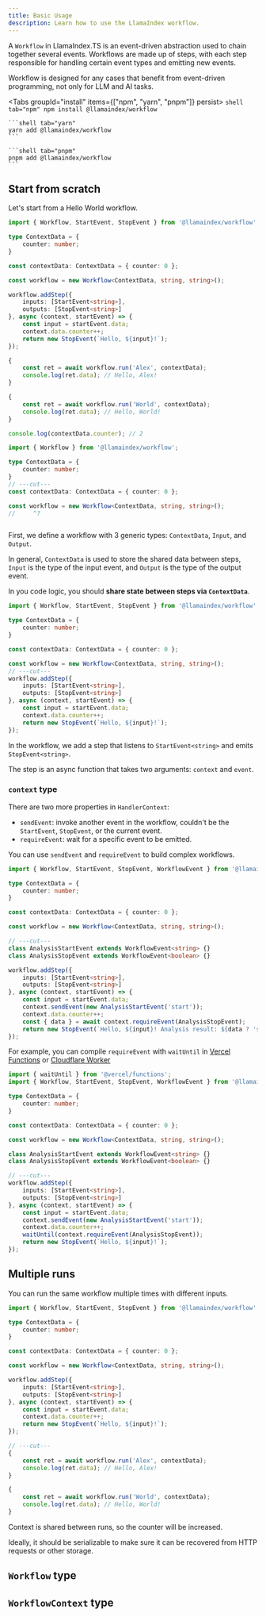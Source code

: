 ```yaml
---
title: Basic Usage
description: Learn how to use the LlamaIndex workflow.
---
```


A `Workflow` in LlamaIndex.TS is an event-driven abstraction used to chain together several events.
Workflows are made up of steps, with each step responsible for handling certain event types and emitting new events.

Workflow is designed for any cases that benefit from event-driven programming, not only for LLM and AI tasks.


<Tabs groupId="install" items={["npm", "yarn", "pnpm"]} persist>
	```shell tab="npm"
	npm install @llamaindex/workflow
	```

	```shell tab="yarn"
	yarn add @llamaindex/workflow
	```

	```shell tab="pnpm"
	pnpm add @llamaindex/workflow
	```
</Tabs>

## Start from scratch

Let's start from a Hello World workflow.

```ts twoslash
import { Workflow, StartEvent, StopEvent } from '@llamaindex/workflow';

type ContextData = {
	counter: number;
}

const contextData: ContextData = { counter: 0 };

const workflow = new Workflow<ContextData, string, string>();

workflow.addStep({
	inputs: [StartEvent<string>],
	outputs: [StopEvent<string>]
}, async (context, startEvent) => {
	const input = startEvent.data;
	context.data.counter++;
	return new StopEvent(`Hello, ${input}!`);
});

{
	const ret = await workflow.run('Alex', contextData);
	console.log(ret.data); // Hello, Alex!
}

{
	const ret = await workflow.run('World', contextData);
	console.log(ret.data); // Hello, World!
}

console.log(contextData.counter); // 2
```

```ts twoslash
import { Workflow } from '@llamaindex/workflow';

type ContextData = {
	counter: number;
}
// ---cut---
const contextData: ContextData = { counter: 0 };

const workflow = new Workflow<ContextData, string, string>();
//     ^?



```

First, we define a workflow with 3 generic types: `ContextData`, `Input`, and `Output`.

In general, `ContextData` is used to store the shared data between steps, `Input` is the type of the input event, and `Output` is the type of the output event.

In you code logic, you should **share state between steps via `ContextData`**.

```ts twoslash
import { Workflow, StartEvent, StopEvent } from '@llamaindex/workflow';

type ContextData = {
	counter: number;
}

const contextData: ContextData = { counter: 0 };

const workflow = new Workflow<ContextData, string, string>();
// ---cut---
workflow.addStep({
	inputs: [StartEvent<string>],
	outputs: [StopEvent<string>]
}, async (context, startEvent) => {
	const input = startEvent.data;
	context.data.counter++;
	return new StopEvent(`Hello, ${input}!`);
});
```

In the workflow, we add a step that listens to `StartEvent<string>` and emits `StopEvent<string>`.

The step is an async function that takes two arguments: `context` and `event`.

### `context` type

<AutoTypeTable path="./src/deps/type.ts" name="HandlerContext" />

There are two more properties in `HandlerContext`:

- `sendEvent`: invoke another event in the workflow, couldn't be the `StartEvent`, `StopEvent`, or the current event.
- `requireEvent`: wait for a specific event to be emitted.

You can use `sendEvent` and `requireEvent` to build complex workflows.

```ts twoslash
import { Workflow, StartEvent, StopEvent, WorkflowEvent } from '@llamaindex/workflow';

type ContextData = {
	counter: number;
}

const contextData: ContextData = { counter: 0 };

const workflow = new Workflow<ContextData, string, string>();

// ---cut---
class AnalysisStartEvent extends WorkflowEvent<string> {}
class AnalysisStopEvent extends WorkflowEvent<boolean> {}

workflow.addStep({
	inputs: [StartEvent<string>],
	outputs: [StopEvent<string>]
}, async (context, startEvent) => {
	const input = startEvent.data;
	context.sendEvent(new AnalysisStartEvent('start'));
	context.data.counter++;
	const { data } = await context.requireEvent(AnalysisStopEvent);
	return new StopEvent(`Hello, ${input}! Analysis result: ${data ? 'success' : 'fail'}`);
});
```

For example, you can compile `requireEvent` with `waitUntil` in [Vercel Functions](https://vercel.com/docs/functions/functions-api-reference#waituntil) or [Cloudflare Worker](https://developers.cloudflare.com/workers/runtime-apis/context/#waituntil)

```ts twoslash
import { waitUntil } from '@vercel/functions';
import { Workflow, StartEvent, StopEvent, WorkflowEvent } from '@llamaindex/workflow';

type ContextData = {
	counter: number;
}

const contextData: ContextData = { counter: 0 };

const workflow = new Workflow<ContextData, string, string>();

class AnalysisStartEvent extends WorkflowEvent<string> {}
class AnalysisStopEvent extends WorkflowEvent<boolean> {}

// ---cut---
workflow.addStep({
	inputs: [StartEvent<string>],
	outputs: [StopEvent<string>]
}, async (context, startEvent) => {
	const input = startEvent.data;
	context.sendEvent(new AnalysisStartEvent('start'));
	context.data.counter++;
	waitUntil(context.requireEvent(AnalysisStopEvent));
	return new StopEvent(`Hello, ${input}!`);
});
```

## Multiple runs

You can run the same workflow multiple times with different inputs.

```ts twoslash
import { Workflow, StartEvent, StopEvent } from '@llamaindex/workflow';

type ContextData = {
	counter: number;
}

const contextData: ContextData = { counter: 0 };

const workflow = new Workflow<ContextData, string, string>();

workflow.addStep({
	inputs: [StartEvent<string>],
	outputs: [StopEvent<string>]
}, async (context, startEvent) => {
	const input = startEvent.data;
	context.data.counter++;
	return new StopEvent(`Hello, ${input}!`);
});

// ---cut---
{
	const ret = await workflow.run('Alex', contextData);
	console.log(ret.data); // Hello, Alex!
}

{
	const ret = await workflow.run('World', contextData);
	console.log(ret.data); // Hello, World!
}
```

Context is shared between runs, so the counter will be increased.

Ideally, it should be serializable to make sure it can be recovered from HTTP requests or other storage.

## `Workflow` type

<AutoTypeTable path="./src/deps/type.ts" name="Workflow" />

## `WorkflowContext` type

<AutoTypeTable path="./src/deps/type.ts" name="WorkflowContext" />
